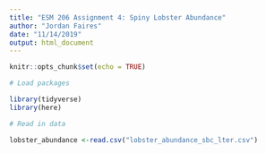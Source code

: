 ```yaml
---
title: "ESM 206 Assignment 4: Spiny Lobster Abundance"
author: "Jordan Faires"
date: "11/14/2019"
output: html_document
---
```


```r
knitr::opts_chunk$set(echo = TRUE)
```

```r
# Load packages

library(tidyverse)
library(here)

# Read in data 

lobster_abundance <-read.csv("lobster_abundance_sbc_lter.csv")

```

